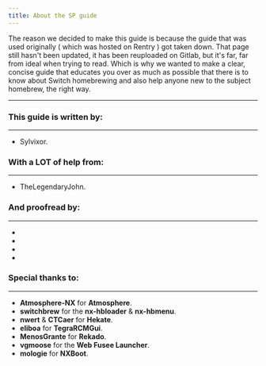 ```yaml
---
title: About the SP guide
---
```


The reason we decided to make this guide is because the guide that was used originally ( which was hosted on Rentry ) got taken down.
That page still hasn't been updated, it has been reuploaded on Gitlab, but it's far, far from ideal when trying to read.
Which is why we wanted to make a clear, concise guide that educates you over as much as possible that there is to know about Switch homebrewing and also help anyone new to the subject homebrew, the right way.

---

### This guide is written by:

---

- Sylvixor.

### With a LOT of help from:

---

- TheLegendaryJohn.

### And proofread by:

---

-
-
-
-

### Special thanks to:

---

- **Atmosphere-NX** for **Atmosphere**.
- **switchbrew** for the **nx-hbloader** & **nx-hbmenu**.
- **nwert** & **CTCaer** for **Hekate**.
- **eliboa** for **TegraRCMGui**.
- **MenosGrante** for **Rekado**.
- **vgmoose** for the **Web Fusee Launcher**.
- **mologie** for **NXBoot**.